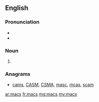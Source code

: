 ==English==

===Pronunciation===
* {{IPA|/mæks/|lang=en}}
* {{homophones|macks|max|lang=en}}

===Noun===
{{head|en|noun plural form}}

# {{plural of|mac|lang=en}}

===Anagrams===
* [[cams#English|cams]], [[CASM#English|CASM]], [[CSMA#English|CSMA]], [[masc#English|masc]], [[mcas#English|mcas]], [[scam#English|scam]]

[[ar:macs]]
[[fr:macs]]
[[mg:macs]]
[[my:macs]]